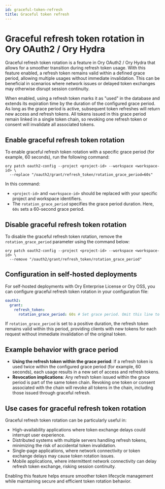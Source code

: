 ```yaml
---
id: graceful-token-refresh
title: Graceful token refresh
---
```


# Graceful refresh token rotation in Ory OAuth2 / Ory Hydra

Graceful refresh token rotation is a feature in Ory OAuth2 / Ory Hydra that allows for a smoother transition during refresh token
usage. With this feature enabled, a refresh token remains valid within a defined grace period, allowing multiple usages without
immediate invalidation. This can be beneficial in scenarios where network issues or delayed token exchanges may otherwise disrupt
session continuity.

When enabled, using a refresh token marks it as "used" in the database and extends its expiration time by the duration of the
configured grace period. As long as the grace period is active, subsequent token refreshes will return new access and refresh
tokens. All tokens issued in this grace period remain linked in a single token chain, so revoking one refresh token or consent
will invalidate all associated tokens.

## Enable graceful refresh token rotation

To enable graceful refresh token rotation with a specific grace period (for example, 60 seconds), run the following command:

```shell
ory patch oauth2-config --project <project-id> --workspace <workspace-id> \
  --replace "/oauth2/grant/refresh_token/rotation_grace_period=60s"
```

In this command:

- `<project-id>` and `<workspace-id>` should be replaced with your specific project and workspace identifiers.
- The `rotation_grace_period` specifies the grace period duration. Here, `60s` sets a 60-second grace period.

## Disable graceful refresh token rotation

To disable the graceful refresh token rotation, remove the `rotation_grace_period` parameter using the command below:

```shell
ory patch oauth2-config --project <project-id> --workspace <workspace-id> \
  --remove "/oauth2/grant/refresh_token/rotation_grace_period"
```

## Configuration in self-hosted deployments 

For self-hosted deployments with Ory Enterprise License or Ory OSS, you can configure graceful refresh token rotation in your configuration file:

```yaml
oauth2:
  grant:
    refresh_token:
      rotation_grace_period: 60s # Set grace period. Omit this line to disable.
```

If `rotation_grace_period` is set to a positive duration, the refresh token remains valid within this period, providing clients
with new tokens for each request without immediate invalidation of the original token.

## Example behavior with grace period

- **Using the refresh token within the grace period**: If a refresh token is used twice within the configured grace period (for
  example, 60 seconds), each usage results in a new set of access and refresh tokens.
- **Revocation implications**: Any refresh token issued within the grace period is part of the same token chain. Revoking one
  token or consent associated with the chain will revoke all tokens in the chain, including those issued through graceful refresh.

## Use cases for graceful refresh token rotation

Graceful refresh token rotation can be particularly useful in:

- High-availability applications where token exchange delays could interrupt user experience.
- Distributed systems with multiple servers handling refresh tokens, minimizing the risk of accidental token invalidation.
- Single-page applications, where network connectivity or token exchange delays may cause token rotation issues.
- Mobile applications, where intermittent network connectivity can delay refresh token exchange, risking session continuity.

Enabling this feature helps ensure smoother token lifecycle management while maintaining secure and efficient token rotation
behavior.
